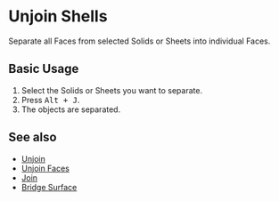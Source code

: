 
# Unjoin Shells

<Reference shortcut="Alt + J" command="Unjoin Shells" button="" />

Separate all Faces from selected Solids or Sheets into individual Faces.

## Basic Usage

1. Select the Solids or Sheets you want to separate.
2. Press <kbd>Alt + J</kbd>.
3. The objects are separated.

## See also
- [Unjoin](unjoin)
- [Unjoin Faces](unjoin-faces)
- [Join](join)
- [Bridge Surface](bridge-surface)